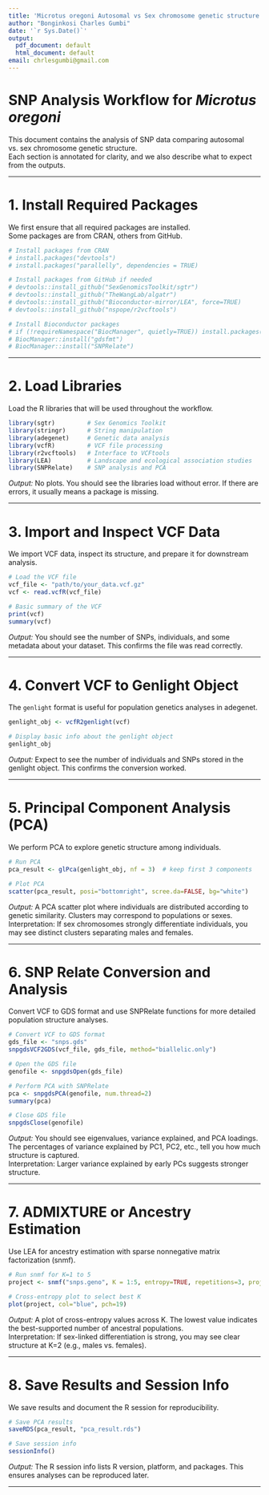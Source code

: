 ```yaml
---
title: 'Microtus oregoni Autosomal vs Sex chromosome genetic structure'
author: "Bonginkosi Charles Gumbi"
date: '`r Sys.Date()`'
output:
  pdf_document: default
  html_document: default
email: chrlesgumbi@gmail.com
---
```


# SNP Analysis Workflow for *Microtus oregoni*
This document contains the analysis of SNP data comparing autosomal vs. sex chromosome genetic structure.  
Each section is annotated for clarity, and we also describe what to expect from the outputs.

---

# 1. Install Required Packages
We first ensure that all required packages are installed.  
Some packages are from CRAN, others from GitHub.

```r
# Install packages from CRAN
# install.packages("devtools")
# install.packages("parallelly", dependencies = TRUE)

# Install packages from GitHub if needed
# devtools::install_github("SexGenomicsToolkit/sgtr")
# devtools::install_github("TheWangLab/algatr")
# devtools::install_github("Bioconductor-mirror/LEA", force=TRUE)
# devtools::install_github("nspope/r2vcftools")

# Install Bioconductor packages
# if (!requireNamespace("BiocManager", quietly=TRUE)) install.packages("BiocManager")
# BiocManager::install("gdsfmt")
# BiocManager::install("SNPRelate")
```

---

# 2. Load Libraries
Load the R libraries that will be used throughout the workflow.

```r
library(sgtr)         # Sex Genomics Toolkit
library(stringr)      # String manipulation
library(adegenet)     # Genetic data analysis
library(vcfR)         # VCF file processing
library(r2vcftools)   # Interface to VCFtools
library(LEA)          # Landscape and ecological association studies
library(SNPRelate)    # SNP analysis and PCA
```

*Output:* No plots. You should see the libraries load without error. If there are errors, it usually means a package is missing.

---

# 3. Import and Inspect VCF Data
We import VCF data, inspect its structure, and prepare it for downstream analysis.

```r
# Load the VCF file
vcf_file <- "path/to/your_data.vcf.gz"
vcf <- read.vcfR(vcf_file)

# Basic summary of the VCF
print(vcf)
summary(vcf)
```

*Output:* You should see the number of SNPs, individuals, and some metadata about your dataset. This confirms the file was read correctly.

---

# 4. Convert VCF to Genlight Object
The `genlight` format is useful for population genetics analyses in adegenet.

```r
genlight_obj <- vcfR2genlight(vcf)

# Display basic info about the genlight object
genlight_obj
```

*Output:* Expect to see the number of individuals and SNPs stored in the genlight object. This confirms the conversion worked.

---

# 5. Principal Component Analysis (PCA)
We perform PCA to explore genetic structure among individuals.

```r
# Run PCA
pca_result <- glPca(genlight_obj, nf = 3)  # keep first 3 components

# Plot PCA
scatter(pca_result, posi="bottomright", scree.da=FALSE, bg="white")
```

*Output:* A PCA scatter plot where individuals are distributed according to genetic similarity. Clusters may correspond to populations or sexes.  
Interpretation: If sex chromosomes strongly differentiate individuals, you may see distinct clusters separating males and females.

---

# 6. SNP Relate Conversion and Analysis
Convert VCF to GDS format and use SNPRelate functions for more detailed population structure analyses.

```r
# Convert VCF to GDS format
gds_file <- "snps.gds"
snpgdsVCF2GDS(vcf_file, gds_file, method="biallelic.only")

# Open the GDS file
genofile <- snpgdsOpen(gds_file)

# Perform PCA with SNPRelate
pca <- snpgdsPCA(genofile, num.thread=2)
summary(pca)

# Close GDS file
snpgdsClose(genofile)
```

*Output:* You should see eigenvalues, variance explained, and PCA loadings. The percentages of variance explained by PC1, PC2, etc., tell you how much structure is captured.  
Interpretation: Larger variance explained by early PCs suggests stronger structure.

---

# 7. ADMIXTURE or Ancestry Estimation
Use LEA for ancestry estimation with sparse nonnegative matrix factorization (snmf).

```r
# Run snmf for K=1 to 5
project <- snmf("snps.geno", K = 1:5, entropy=TRUE, repetitions=3, project="new")

# Cross-entropy plot to select best K
plot(project, col="blue", pch=19)
```

*Output:* A plot of cross-entropy values across K. The lowest value indicates the best-supported number of ancestral populations.  
Interpretation: If sex-linked differentiation is strong, you may see clear structure at K=2 (e.g., males vs. females).

---

# 8. Save Results and Session Info
We save results and document the R session for reproducibility.

```r
# Save PCA results
saveRDS(pca_result, "pca_result.rds")

# Save session info
sessionInfo()
```

*Output:* The R session info lists R version, platform, and packages. This ensures analyses can be reproduced later.

---
